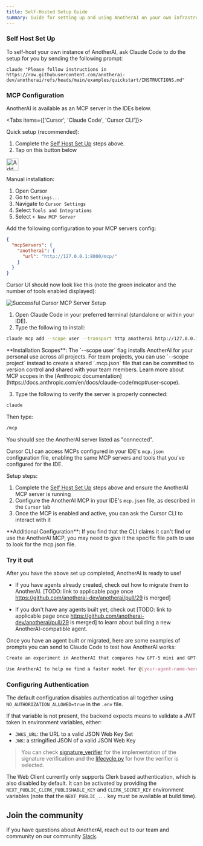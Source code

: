 ```yaml
---
title: Self-Hosted Setup Guide
summary: Guide for setting up and using AnotherAI on your own infrastructure
---
```



### Self Host Set Up

To self-host your own instance of AnotherAI, ask Claude Code to do the setup for you by sending the following prompt:

```
claude "Please follow instructions in https://raw.githubusercontent.com/anotherai-dev/anotherai/refs/heads/main/examples/quickstart/INSTRUCTIONS.md"
```

### MCP Configuration

AnotherAI is available as an MCP server in the IDEs below.

<Tabs items={['Cursor', 'Claude Code', 'Cursor CLI']}>

<Tab value="Cursor">

Quick setup (recommended):
1. Complete the [Self Host Set Up](#self-host-set-up) steps above.
2. Tap on this button below

<a href="cursor://anysphere.cursor-deeplink/mcp/install?name=anotherai&config=eyJ1cmwiOiJodHRwOi8vMTI3LjAuMC4xOjgwMDAvbWNwLyJ9"><img src="https://cursor.com/deeplink/mcp-install-dark.svg" alt="Add anotherai MCP server to Cursor" height="32" /></a>

Manual installation:

1. Open Cursor
2. Go to `Settings...`
3. Navigate to `Cursor Settings`
4. Select `Tools and Integrations`
5. Select `+ New MCP Server`

Add the following configuration to your MCP servers config:

```json
{
  "mcpServers": {
    "anotherai": {
      "url": "http://127.0.0.1:8000/mcp/"
    }
  }
}
```

Cursor UI should now look like this (note the green indicator and the number of tools enabled displayed):

![Successful Cursor MCP Server Setup](/images/mcp/cursor-setup-ok.png)

</Tab>

<Tab value="Claude Code">

  1. Open Claude Code in your preferred terminal (standalone or within your IDE).
  2. Type the following to install:

  ```bash
  claude mcp add --scope user --transport http anotherai http://127.0.0.1:8000/mcp/
  ```

  <Callout type="info">
  **Installation Scopes**: The `--scope user` flag installs AnotherAI for your personal use across all projects. For team projects, you can use `--scope project` instead to create a shared `.mcp.json` file that can be committed to version control and shared with your team members. Learn more about MCP scopes in the [Anthropic documentation](https://docs.anthropic.com/en/docs/claude-code/mcp#user-scope).
  </Callout>

  3. Type the following to verify the server is properly connected:

  ```bash
claude
```

Then type:
```bash
/mcp 
```

You should see the AnotherAI server listed as "connected".

</Tab>

<Tab value="Cursor CLI">

Cursor CLI can access MCPs configured in your IDE's  `mcp.json` configuration file, enabling the same MCP servers and tools that you've configured for the IDE.

Setup steps:

1. Complete the [Self Host Set Up](#self-host-set-up) steps above and ensure the AnotherAI MCP server is running
2. Configure the AnotherAI MCP in your IDE's `mcp.json` file, as described in the `Cursor` tab
3. Once the MCP is enabled and active, you can ask the Cursor CLI to interact with it

<Callout type="info">
**Additional Configuration**: If you find that the CLI claims it can't find or use the AnotherAI MCP, you may need to give it the specific file path to use to look for the mcp.json file.
</Callout>

</Tab>

</Tabs>

### Try it out

After you have the above set up completed, AnotherAI is ready to use!

- If you have agents already created, check out how to migrate them to AnotherAI. [TODO: link to applicable page once https://github.com/anotherai-dev/anotherai/pull/29 is merged]

- If you don't have any agents built yet, check out [TODO: link to applicable page once https://github.com/anotherai-dev/anotherai/pull/29 is merged] to learn about building a new AnotherAI-compatible agent.


Once you have an agent built or migrated, here are some examples of prompts you can send to Claude Code to test how AnotherAI works:

```bash
Create an experiment in AnotherAI that compares how GPT-5 mini and GPT-4 mini perform on @[your-agent-name-here].
```
```bash
Use AnotherAI to help me find a faster model for @[your-agent-name-here] while still maintaining accuracy.
```

### Configuring Authentication

The default configuration disables authentication all together using `NO_AUTHORIZATION_ALLOWED=true` in the `.env` file.

If that variable is not present, the backend expects means to validate a JWT token in environment variables, either:
- `JWKS_URL`: the URL to a valid JSON Web Key Set
- `JWK`: a stringified JSON of a valid JSON Web Key

> You can check [signature_verifier](/backend//core/utils/signature_verifier.py) for the implementation of the signature verification and the [lifecycle.py](/backend/protocol/_common/lifecycle.py) for how the verifier is selected.

The Web Client currently only supports Clerk based authentication, which is also disabled by default. It can be activated by providing the `NEXT_PUBLIC_CLERK_PUBLISHABLE_KEY` and `CLERK_SECRET_KEY` environment variables (note that the `NEXT_PUBLIC_...` key must be available at build time).

## Join the community

If you have questions about AnotherAI, reach out to our team and community on our community [Slack](https://join.slack.com/t/anotherai-dev/shared_invite/zt-3av2prezr-Lz10~8o~rSRQE72m_PyIJA).

